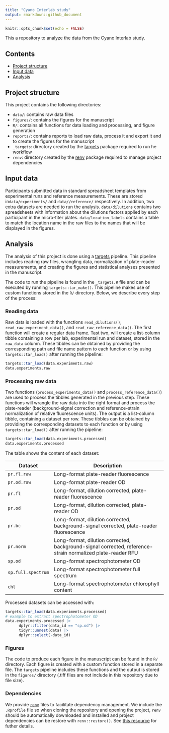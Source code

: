 ```yaml
---
title: "Cyano Interlab study"
output: rmarkdown::github_document
---
```


```r
knitr::opts_chunk$set(echo = FALSE)
```

This a repository to analyze the data from the Cyano Interlab study.

## Contents

-   [Project structure](#project-structure)
-   [Input data](#input-data)
-   [Analysis](#analysis)

## Project structure {#project-structure}

This project contains the following directories:

-   `data/`: contains raw data files
-   `figures/`: contains the figures for the manuscript
-   `R/`: contains all functions for data loading and processing, and figure generation
-   `reports/`: contains reports to load raw data, process it and export it and to create the figures for the manuscript
-   `_targets`: directory created by the [targets](https://docs.ropensci.org/targets/) package required to run he workflow
-   `renv`: directory created by the [renv](https://rstudio.github.io/renv/articles/renv.html) package required to manage project dependencies

## Input data {#input-data}

Participants submitted data in standard spreadsheet templates from experimental runs and reference measurements. These are stored in`data/experiments/` and `data//reference/` respectively. In addition, two extra datasets are needed to run the analysis. `data/dilutions` contains two spreadsheets with information about the dilutions factors applied by each participant in the micro-titer plates. `data/location_labels` contains a table to match the location name in the raw files to the names that will be displayed in the figures.

## Analysis {#analysis}

The analysis of this project is done using a [targets](https://docs.ropensci.org/targets/) pipeline. This pipeline includes reading raw files, wrangling data, normalization of plate-reader measurements, and creating the figures and statistical analyses presented in the manuscript.

The code to run the pipeline is found in the `_targets.R` file and can be executed by running `targets::tar_make()`. This pipeline makes use of custom functions stored in the `R/` directory. Below, we describe every step of the process:

### Reading data

Raw data is loaded with the functions `read_dilutions()`, `read_raw_experiment_data()`, and `read_raw_reference_data()`. The first function will create a regular data frame. Tast two, will create a list-column tibble containing a row per lab, experimental run and dataset, stored in the `raw_data` column. These tibbles can be obtained by providing the corresponding path and file name pattern to each function or by using `targets::tar_load()` after running the pipeline:

```r
targets::tar_load(data.experiments.raw)
data.experiments.raw
```

### Processing raw data

Two functions (`process_experiments_data()` and `process_reference_data()`) are used to process the tibbles generated in the previous step. These functions will wrangle the raw data into the right format and process the plate-reader (background-signal correction and reference-strain normalization of relative fluorescence units). The output is a list-column tibble, containing a dataset per row. These tibbles can be obtained by providing the corresponding datasets to each function or by using `targets::tar_load()` after running the pipeline:

```r
targets::tar_load(data.experiments.processed)
data.experiments.processed
```

The table shows the content of each dataset:

| Dataset              | Description                                                                                                 |
|----------------------|-------------------------------------------------------------------------------------------------------------|
| `pr.fl.raw`          | Long-format plate-reader fluorescence                                                                       |
| `pr.od.raw`          | Long-format plate-reader OD                                                                                 |
| `pr.fl`            | Long-format, dilution corrected, plate-reader fluorescence                                                  |
| `pr.od`            | Long-format, dilution corrected, plate-reader OD                                                            |
| `pr.bc`            | Long-format, dilution corrected, background-signal corrected, plate-reader fluorescence                     |
| `pr.norm`          | Long-format, dilution corrected, background-signal corrected, reference-strain normalized plate-reader RFU  |
| `sp.od`            | Long-format spectrophotometer OD                                                                            |
| `sp.full.spectrum` | Long-format spectrophotometer full spectrum                                                                 |
| `chl`              | Long-format spectrophotometer chlorophyll content                                                           |

Processed datasets can be accessed with:

```r
targets::tar_load(data.experiments.processed)
# example to extract spectrophotometer OD
data.experiments.processed |> 
      dplyr::filter(data_id == "sp.od") |> 
      tidyr::unnest(data) |> 
      dplyr::select(-data_id)
```

### Figures

The code to produce each figure in the manuscript can be found in the `R/` directory. Each figure is created with a custom function stored in a separate file. The `targets` pipeline includes these functions and the output is stored in the `figures/` directory (.tiff files are not include in this repository due to file size).

### Dependencies

We provide [`renv`](https://rstudio.github.io/renv/articles/renv.html) files to facilitate dependency management. We include the `.Rprofile` file so when cloning the repository and opening the project, `renv` should be automatically downloaded and installed and project dependencies can be restore with `renv::restore()`. See [this resource](https://rstudio.github.io/renv/articles/collaborating.html) for futher details. 
